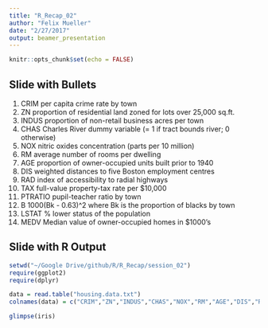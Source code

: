 ```yaml
---
title: "R_Recap_02"
author: "Felix Mueller"
date: "2/27/2017"
output: beamer_presentation
---
```


```r
knitr::opts_chunk$set(echo = FALSE)
```

## Slide with Bullets

1. CRIM      per capita crime rate by town
2. ZN        proportion of residential land zoned for lots over 25,000 sq.ft.
3. INDUS     proportion of non-retail business acres per town
4. CHAS      Charles River dummy variable (= 1 if tract bounds river; 0 otherwise)
5. NOX       nitric oxides concentration (parts per 10 million)
6. RM        average number of rooms per dwelling
7. AGE       proportion of owner-occupied units built prior to 1940
8. DIS       weighted distances to five Boston employment centres
9. RAD       index of accessibility to radial highways
10. TAX      full-value property-tax rate per $10,000
11. PTRATIO  pupil-teacher ratio by town
12. B        1000(Bk - 0.63)^2 where Bk is the proportion of blacks by town
13. LSTAT    % lower status of the population
14. MEDV     Median value of owner-occupied homes in $1000's

## Slide with R Output

```r
setwd("~/Google Drive/github/R/R_Recap/session_02")
require(ggplot2)
require(dplyr)
```

```r
data = read.table("housing.data.txt")
colnames(data) = c("CRIM","ZN","INDUS","CHAS","NOX","RM","AGE","DIS","RAD","TAX","PTRATIO","B","LSTAT","MEDV")
```

```r
glimpse(iris)
```
